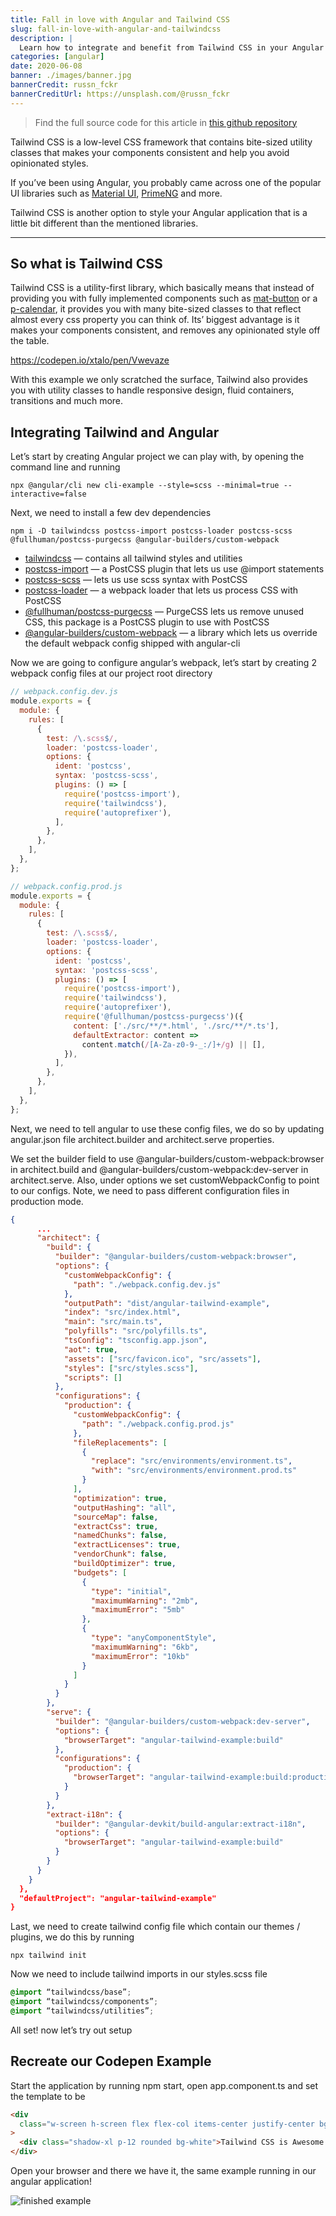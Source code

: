 ```yaml
---
title: Fall in love with Angular and Tailwind CSS
slug: fall-in-love-with-angular-and-tailwindcss
description: |
  Learn how to integrate and benefit from Tailwind CSS in your Angular applications
categories: [angular]
date: 2020-06-08
banner: ./images/banner.jpg
bannerCredit: russn_fckr
bannerCreditUrl: https://unsplash.com/@russn_fckr
---
```


> Find the full source code for this article in [this github repository](https://github.com/talohana/angular-tailwind-example)

Tailwind CSS is a low-level CSS framework that contains bite-sized utility classes that makes
your components consistent and help you avoid opinionated styles.

If you’ve been using Angular, you probably came across one of the
popular UI libraries such as [Material UI](https://material.angular.io/), [PrimeNG](https://www.primefaces.org/primeng/) and more.

Tailwind CSS is another option to style your Angular application that is a little bit different than the mentioned libraries.

---

## So what is Tailwind CSS

Tailwind CSS is a utility-first library, which basically means that instead of providing
you with fully implemented components such as [mat-button](https://material.angular.io/components/button/overview)
or a [p-calendar](https://www.primefaces.org/primeng/showcase/#/calendar),
it provides you with many bite-sized classes to that reflect almost every css property you can think of.
Its’ biggest advantage is it makes your components consistent, and removes any opinionated style off the table.

https://codepen.io/xtalo/pen/Vwevaze

With this example we only scratched the surface, Tailwind also provides you with utility classes to handle responsive design, fluid containers, transitions and much more.

## Integrating Tailwind and Angular

Let’s start by creating Angular project we can play with, by opening the command line and running

```shell
npx @angular/cli new cli-example --style=scss --minimal=true --interactive=false
```

Next, we need to install a few dev dependencies

```shell
npm i -D tailwindcss postcss-import postcss-loader postcss-scss @fullhuman/postcss-purgecss @angular-builders/custom-webpack
```

- [tailwindcss](https://www.npmjs.com/package/tailwindcss) — contains all tailwind styles and utilities
- [postcss-import](https://www.npmjs.com/package/postcss-import) — a PostCSS plugin that lets us use @import statements
- [postcss-scss](https://www.npmjs.com/package/postcss-scss) — lets us use scss syntax with PostCSS
- [postcss-loader](https://www.npmjs.com/package/postcss-loader) — a webpack loader that lets us process CSS with PostCSS
- [@fullhuman/postcss-purgecss](https://www.npmjs.com/package/@fullhuman/postcss-purgecss) — PurgeCSS lets us remove unused CSS, this package is a PostCSS plugin to use with PostCSS
- [@angular-builders/custom-webpack](https://www.npmjs.com/package/@angular-builders/custom-webpack) — a library which lets us override the default webpack config shipped with angular-cli

Now we are going to configure angular’s webpack, let’s start by creating 2 webpack config files at our project root directory

```js
// webpack.config.dev.js
module.exports = {
  module: {
    rules: [
      {
        test: /\.scss$/,
        loader: 'postcss-loader',
        options: {
          ident: 'postcss',
          syntax: 'postcss-scss',
          plugins: () => [
            require('postcss-import'),
            require('tailwindcss'),
            require('autoprefixer'),
          ],
        },
      },
    ],
  },
};
```

```js
// webpack.config.prod.js
module.exports = {
  module: {
    rules: [
      {
        test: /\.scss$/,
        loader: 'postcss-loader',
        options: {
          ident: 'postcss',
          syntax: 'postcss-scss',
          plugins: () => [
            require('postcss-import'),
            require('tailwindcss'),
            require('autoprefixer'),
            require('@fullhuman/postcss-purgecss')({
              content: ['./src/**/*.html', './src/**/*.ts'],
              defaultExtractor: content =>
                content.match(/[A-Za-z0-9-_:/]+/g) || [],
            }),
          ],
        },
      },
    ],
  },
};
```

Next, we need to tell angular to use these config files, we do so by updating angular.json file architect.builder and architect.serve properties.

We set the builder field to use @angular-builders/custom-webpack:browser in architect.build and @angular-builders/custom-webpack:dev-server
in architect.serve.
Also, under options we set customWebpackConfig to point to our configs.
Note, we need to pass different configuration files in production mode.

```json
{
      ...
      "architect": {
        "build": {
          "builder": "@angular-builders/custom-webpack:browser",
          "options": {
            "customWebpackConfig": {
              "path": "./webpack.config.dev.js"
            },
            "outputPath": "dist/angular-tailwind-example",
            "index": "src/index.html",
            "main": "src/main.ts",
            "polyfills": "src/polyfills.ts",
            "tsConfig": "tsconfig.app.json",
            "aot": true,
            "assets": ["src/favicon.ico", "src/assets"],
            "styles": ["src/styles.scss"],
            "scripts": []
          },
          "configurations": {
            "production": {
              "customWebpackConfig": {
                "path": "./webpack.config.prod.js"
              },
              "fileReplacements": [
                {
                  "replace": "src/environments/environment.ts",
                  "with": "src/environments/environment.prod.ts"
                }
              ],
              "optimization": true,
              "outputHashing": "all",
              "sourceMap": false,
              "extractCss": true,
              "namedChunks": false,
              "extractLicenses": true,
              "vendorChunk": false,
              "buildOptimizer": true,
              "budgets": [
                {
                  "type": "initial",
                  "maximumWarning": "2mb",
                  "maximumError": "5mb"
                },
                {
                  "type": "anyComponentStyle",
                  "maximumWarning": "6kb",
                  "maximumError": "10kb"
                }
              ]
            }
          }
        },
        "serve": {
          "builder": "@angular-builders/custom-webpack:dev-server",
          "options": {
            "browserTarget": "angular-tailwind-example:build"
          },
          "configurations": {
            "production": {
              "browserTarget": "angular-tailwind-example:build:production"
            }
          }
        },
        "extract-i18n": {
          "builder": "@angular-devkit/build-angular:extract-i18n",
          "options": {
            "browserTarget": "angular-tailwind-example:build"
          }
        }
      }
    }
  },
  "defaultProject": "angular-tailwind-example"
}
```

Last, we need to create tailwind config file which contain our themes / plugins, we do this by running

```shell
npx tailwind init
```

Now we need to include tailwind imports in our styles.scss file

```scss
@import “tailwindcss/base”;
@import “tailwindcss/components”;
@import “tailwindcss/utilities”;
```

All set! now let’s try out setup

## Recreate our Codepen Example

Start the application by running npm start, open app.component.ts and set the template to be

```html
<div
  class="w-screen h-screen flex flex-col items-center justify-center bg-red-300"
>
  <div class="shadow-xl p-12 rounded bg-white">Tailwind CSS is Awesome!</div>
</div>
```

Open your browser and there we have it, the same example running in our angular application!

![finished example](./images/final-example.png)
